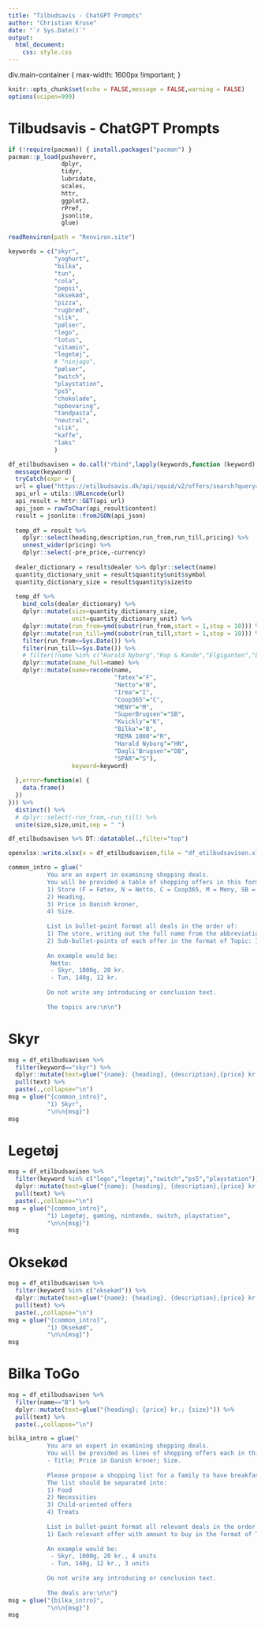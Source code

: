 ```yaml
---
title: "Tilbudsavis - ChatGPT Prompts"
author: "Christian Kruse"
date: "`r Sys.Date()`"
output:
  html_document:
    css: style.css
---
```


div.main-container {
  max-width: 1600px !important;
}

```r
knitr::opts_chunk$set(echo = FALSE,message = FALSE,warning = FALSE)
options(scipen=999)
```

# Tilbudsavis - ChatGPT Prompts

```r

if (!require(pacman)) { install.packages("pacman") }
pacman::p_load(pushoverr,
               dplyr,
               tidyr,
               lubridate,
               scales,
               httr,
               ggplot2,
               rPref,
               jsonlite,
               glue)

```


```r
readRenviron(path = "Renviron.site")
```

```r

keywords = c("skyr",
             "yoghurt",
             "bilka",
             "tun",
             "cola",
             "pepsi",
             "oksekød",
             "pizza",
             "rugbrød",
             "slik",
             "pølser",
             "lego",
             "lotus",
             "vitamin",
             "legetøj",
             # "ninjago",
             "pølser",
             "switch",
             "playstation",
             "ps5",
             "chokolade",
             "opbevaring",
             "tandpasta",
             "neutral",
             "slik",
             "kaffe",
             "laks"
             )

df_etilbudsavisen = do.call("rbind",lapply(keywords,function (keyword) {
  message(keyword)
  tryCatch(expr = {
  url = glue("https://etilbudsavis.dk/api/squid/v2/offers/search?query={keyword}&r_lat=55.7715601&r_lng=12.4943525&r_radius=30000&r_locale=da_DK&limit=100&offset=0")
  api_url = utils::URLencode(url)
  api_result = httr::GET(api_url)
  api_json = rawToChar(api_result$content)
  result = jsonlite::fromJSON(api_json)
  
  temp_df = result %>% 
    dplyr::select(heading,description,run_from,run_till,pricing) %>% 
    unnest_wider(pricing) %>% 
    dplyr::select(-pre_price,-currency) 
  
  dealer_dictionary = result$dealer %>% dplyr::select(name) 
  quantity_dictionary_unit = result$quantity$unit$symbol
  quantity_dictionary_size = result$quantity$size$to
  
  temp_df %>% 
    bind_cols(dealer_dictionary) %>% 
    dplyr::mutate(size=quantity_dictionary_size,
                  unit=quantity_dictionary_unit) %>% 
    dplyr::mutate(run_from=ymd(substr(run_from,start = 1,stop = 10))) %>% 
    dplyr::mutate(run_till=ymd(substr(run_till,start = 1,stop = 10))) %>% 
    filter(run_from<=Sys.Date()) %>% 
    filter(run_till>=Sys.Date()) %>% 
    # filter(!name %in% c("Harald Nyborg","Kop & Kande","Elgiganten","Lidl","Min Købmand","Imerco","Skousen","LET-KØB")) %>% 
    dplyr::mutate(name_full=name) %>% 
    dplyr::mutate(name=recode(name,
                              "føtex"="F",
                              "Netto"="N",
                              "Irma"="I",
                              "Coop365"="C",
                              "MENY"="M",
                              "SuperBrugsen"="SB",
                              "Kvickly"="K",
                              "Bilka"="B",
                              "REMA 1000"="R",
                              "Harald Nyborg"="HN",
                              "Dagli'Brugsen"="DB",
                              "SPAR"="S"),
                  keyword=keyword)
    
  },error=function(e) {
    data.frame()
  })
})) %>% 
  distinct() %>% 
  # dplyr::select(-run_from,-run_till) %>% 
  unite(size,size,unit,sep = " ")

```

```r
df_etilbudsavisen %>% DT::datatable(.,filter="top")
```

```r
openxlsx::write.xlsx(x = df_etilbudsavisen,file = "df_etilbudsavisen.xlsx")
```


```r
common_intro = glue("
           You are an expert in examining shopping deals.
           You will be provided a table of shopping offers in this format: 
           1) Store (F = Føtex, N = Netto, C = Coop365, M = Meny, SB = SuperBrugsen, K = Kvickly, B = Bilka, S = Spar), 
           2) Heading, 
           3) Price in Danish kroner, 
           4) Size. 
           
           List in bullet-point format all deals in the order of:
           1) The store, writing out the full name from the abbreviation, 
           2) Sub-bullet-points of each offer in the format of Topic: Item Name, Price, Content.  
           
           An example would be:
            Netto:
            - Skyr, 1000g, 20 kr.
            - Tun, 140g, 12 kr.
           
           Do not write any introducing or conclusion text. 
           
           The topics are:\n\n")
```

# Skyr

```r
msg = df_etilbudsavisen %>% 
  filter(keyword=="skyr") %>% 
  dplyr::mutate(text=glue("{name}: {heading}, {description},{price} kr.,{size}")) %>% 
  pull(text) %>% 
  paste(.,collapse="\n")
msg = glue("{common_intro}",
           "1) Skyr",
           "\n\n{msg}")
msg
```

# Legetøj

```r
msg = df_etilbudsavisen %>% 
  filter(keyword %in% c("lego","legetøj","switch","ps5","playstation")) %>% 
  dplyr::mutate(text=glue("{name}: {heading}, {description},{price} kr.,{size}")) %>% 
  pull(text) %>% 
  paste(.,collapse="\n")
msg = glue("{common_intro}",
           "1) Legetøj, gaming, nintendo, switch, playstation",
           "\n\n{msg}")
msg
```

# Oksekød

```r

msg = df_etilbudsavisen %>% 
  filter(keyword %in% c("oksekød")) %>% 
  dplyr::mutate(text=glue("{name}: {heading}, {description},{price} kr.,{size}")) %>% 
  pull(text) %>% 
  paste(.,collapse="\n")
msg = glue("{common_intro}",
           "1) Oksekød",
           "\n\n{msg}")
msg


```

# Bilka ToGo

```r

msg = df_etilbudsavisen %>% 
  filter(name=="B") %>% 
  dplyr::mutate(text=glue("{heading}; {price} kr.; {size}")) %>% 
  pull(text) %>% 
  paste(.,collapse="\n")

bilka_intro = glue("
           You are an expert in examining shopping deals.
           You will be provided as lines of shopping offers each in this format: 
           - Title; Price in Danish kroner; Size. 
           
           Please propose a shopping list for a family to have breakfast, lunch, and dinners for 14 days.
           The list should be separated into:
           1) Food
           2) Necessities
           3) Child-oriented offers
           4) Treats
           
           List in bullet-point format all relevant deals in the order of:
           1) Each relevant offer with amount to buy in the format of Topic: Item Name, Price, Content.  
           
           An example would be:
            - Skyr, 1000g, 20 kr., 4 units
            - Tun, 140g, 12 kr., 3 units
           
           Do not write any introducing or conclusion text. 
           
           The deals are:\n\n")
msg = glue("{bilka_intro}",
           "\n\n{msg}")
msg

```

